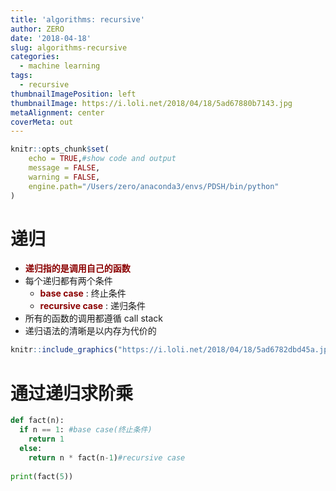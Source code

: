 ```yaml
---
title: 'algorithms: recursive'
author: ZERO
date: '2018-04-18'
slug: algorithms-recursive
categories:
  - machine learning
tags:
  - recursive
thumbnailImagePosition: left
thumbnailImage: https://i.loli.net/2018/04/18/5ad67880b7143.jpg
metaAlignment: center
coverMeta: out
---
```

```r
knitr::opts_chunk$set(
	echo = TRUE,#show code and output
	message = FALSE,
	warning = FALSE,
	engine.path="/Users/zero/anaconda3/envs/PDSH/bin/python"
)
```


# 递归
- <strong style="color: darkred;">递归指的是调用自己的函数</strong> 
- 每个递归都有两个条件
    - <strong style="color: darkred;">base case</strong> : 终止条件
    - <strong style="color: darkred;">recursive case</strong> : 递归条件
- 所有的函数的调用都遵循 call stack
- 递归语法的清晰是以内存为代价的

```r
knitr::include_graphics("https://i.loli.net/2018/04/18/5ad6782dbd45a.jpg")
```

# 通过递归求阶乘
```python
def fact(n):
  if n == 1: #base case(终止条件)
    return 1
  else:
    return n * fact(n-1)#recursive case
    
print(fact(5))
```

